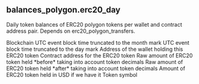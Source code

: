 ## balances_polygon.erc20_day 
Daily token balances of ERC20 polygon tokens per wallet and contract address pair. Depends on erc20_polygon_transfers.


<ParamField path="blockchain">
Blockchain
</ParamField>
<ParamField path="block_month">
UTC event block time truncated to the month mark
</ParamField>
<ParamField path="block_day">
UTC event block time truncated to the day mark
</ParamField>
<ParamField path="wallet_address">
Address of the wallet holding this ERC20 token
</ParamField>
<ParamField path="token_address">
Contract address for the ERC20 token
</ParamField>
<ParamField path="amount_raw">
Raw amount of ERC20 token held *before* taking into account token decimals
</ParamField>
<ParamField path="amount">
Raw amount of ERC20 token held *after* taking into account token decimals
</ParamField>
<ParamField path="amount_usd">
Amount of ERC20 token held in USD if we have it
</ParamField>
<ParamField path="symbol">
Token symbol
</ParamField>
